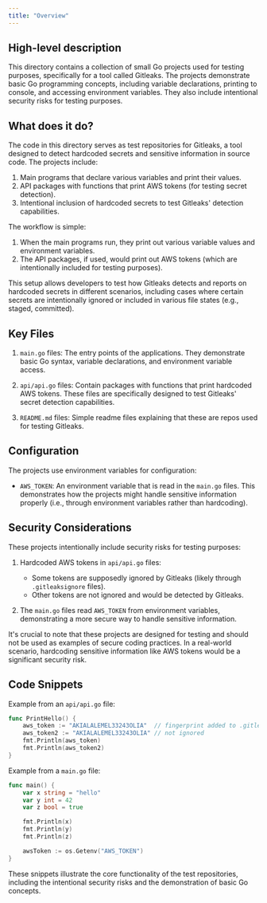 ```yaml
---
title: "Overview"
---
```


## High-level description
This directory contains a collection of small Go projects used for testing purposes, specifically for a tool called Gitleaks. The projects demonstrate basic Go programming concepts, including variable declarations, printing to console, and accessing environment variables. They also include intentional security risks for testing purposes.

## What does it do?
The code in this directory serves as test repositories for Gitleaks, a tool designed to detect hardcoded secrets and sensitive information in source code. The projects include:

1. Main programs that declare various variables and print their values.
2. API packages with functions that print AWS tokens (for testing secret detection).
3. Intentional inclusion of hardcoded secrets to test Gitleaks' detection capabilities.

The workflow is simple:
1. When the main programs run, they print out various variable values and environment variables.
2. The API packages, if used, would print out AWS tokens (which are intentionally included for testing purposes).

This setup allows developers to test how Gitleaks detects and reports on hardcoded secrets in different scenarios, including cases where certain secrets are intentionally ignored or included in various file states (e.g., staged, committed).

## Key Files

1. `main.go` files: The entry points of the applications. They demonstrate basic Go syntax, variable declarations, and environment variable access.

2. `api/api.go` files: Contain packages with functions that print hardcoded AWS tokens. These files are specifically designed to test Gitleaks' secret detection capabilities.

3. `README.md` files: Simple readme files explaining that these are repos used for testing Gitleaks.

## Configuration
The projects use environment variables for configuration:

- `AWS_TOKEN`: An environment variable that is read in the `main.go` files. This demonstrates how the projects might handle sensitive information properly (i.e., through environment variables rather than hardcoding).

## Security Considerations
These projects intentionally include security risks for testing purposes:

1. Hardcoded AWS tokens in `api/api.go` files:
   - Some tokens are supposedly ignored by Gitleaks (likely through `.gitleaksignore` files).
   - Other tokens are not ignored and would be detected by Gitleaks.

2. The `main.go` files read `AWS_TOKEN` from environment variables, demonstrating a more secure way to handle sensitive information.

It's crucial to note that these projects are designed for testing and should not be used as examples of secure coding practices. In a real-world scenario, hardcoding sensitive information like AWS tokens would be a significant security risk.

## Code Snippets

Example from an `api/api.go` file:

```go
func PrintHello() {
    aws_token := "AKIALALEMEL33243OLIA"  // fingerprint added to .gitleaksignore
    aws_token2 := "AKIALALEMEL33243OLIA" // not ignored
    fmt.Println(aws_token)
    fmt.Println(aws_token2)
}
```

Example from a `main.go` file:

```go
func main() {
    var x string = "hello"
    var y int = 42
    var z bool = true

    fmt.Println(x)
    fmt.Println(y)
    fmt.Println(z)

    awsToken := os.Getenv("AWS_TOKEN")
}
```

These snippets illustrate the core functionality of the test repositories, including the intentional security risks and the demonstration of basic Go concepts.